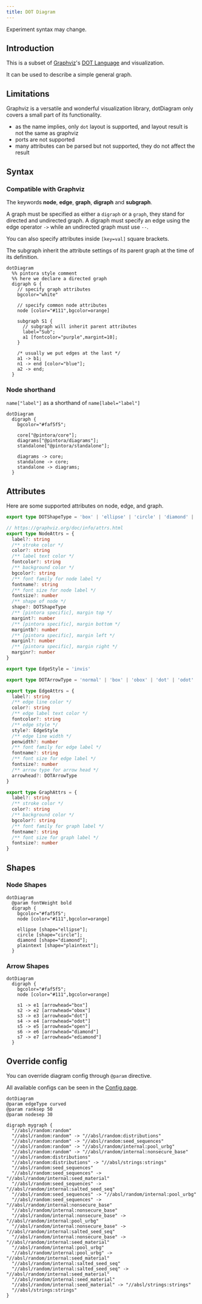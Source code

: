 ```yaml
---
title: DOT Diagram
---
```


<span className="badge badge--info">Experiment</span> syntax may change.

## Introduction

This is a subset of [Graphviz](https://graphviz.org/)'s [DOT Language](https://graphviz.org/doc/info/lang.html) and visualization.

It can be used to describe a simple general graph.

## Limitations

Graphviz is a versatile and wonderful visualization library, dotDiagram only covers a small part of its functionality.

- as the name implies, only `dot` layout is supported, and layout result is not the same as graphviz
- ports are not supported
- many attributes can be parsed but not supported, they do not affect the result

## Syntax

### Compatible with Graphviz

The keywords **node**, **edge**, **graph**, **digraph** and **subgraph**.

A graph must be specified as either a `digraph` or a `graph`, they stand for directed and undirected graph. A digraph must specify an edge using the edge operator `->` while an undirected graph must use `--`.

You can also specify attributes inside `[key=val]` square brackets.

The subgraph inherit the attribute settings of its parent graph at the time of its definition.

```pintora play
dotDiagram
  %% pintora style comment
  %% here we declare a directed graph
  digraph G {
    // specify graph attributes
    bgcolor="white"

    // specify common node attributes
    node [color="#111",bgcolor=orange]

    subgraph S1 {
      // subgraph will inherit parent attributes
      label="Sub";
      a1 [fontcolor="purple",margint=10];
    }

    /* usually we put edges at the last */
    a1 -> b1;
    n1 -> end [color="blue"];
    a2 -> end;
  }
```

### Node shorthand

`name["label"]` as a shorthand of `name[label="label"]`

```pintora play
dotDiagram
  digraph {
    bgcolor="#faf5f5";

    core["@pintora/core"];
    diagrams["@pintora/diagrams"];
    standalone["@pintora/standalone"];

    diagrams -> core;
    standalone -> core;
    standalone -> diagrams;
  }
```

## Attributes

Here are some supported attributes on node, edge, and graph.

```ts
export type DOTShapeType = 'box' | 'ellipse' | 'circle' | 'diamond' | 'plaintext'

// https://graphviz.org/doc/info/attrs.html
export type NodeAttrs = {
  label?: string
  /** stroke color */
  color?: string
  /** label text color */
  fontcolor?: string
  /** background color */
  bgcolor?: string
  /** font family for node label */
  fontname?: string
  /** font size for node label */
  fontsize?: number
  /** shape of node */
  shape?: DOTShapeType
  /** [pintora specific], margin top */
  margint?: number
  /** [pintora specific], margin bottom */
  margintb?: number
  /** [pintora specific], margin left */
  marginl?: number
  /** [pintora specific], margin right */
  marginr?: number
}

export type EdgeStyle = 'invis'

export type DOTArrowType = 'normal' | 'box' | 'obox' | 'dot' | 'odot' | 'open' | 'diamond' | 'ediamond'

export type EdgeAttrs = {
  label?: string
  /** edge line color */
  color?: string
  /** edge label text color */
  fontcolor?: string
  /** edge style */
  style?: EdgeStyle
  /** edge line width */
  penwidth?: number
  /** font family for edge label */
  fontname?: string
  /** font size for edge label */
  fontsize?: number
  /** arrow type for arrow head */
  arrowhead?: DOTArrowType
}

export type GraphAttrs = {
  label?: string
  /** stroke color */
  color?: string
  /** background color */
  bgcolor?: string
  /** font family for graph label */
  fontname?: string
  /** font size for graph label */
  fontsize?: number
}
```

## Shapes

### Node Shapes

```pintora play
dotDiagram
  @param fontWeight bold
  digraph {
    bgcolor="#faf5f5";
    node [color="#111",bgcolor=orange]

    ellipse [shape="ellipse"];
    circle [shape="circle"];
    diamond [shape="diamond"];
    plaintext [shape="plaintext"];
  }
```

### Arrow Shapes

```pintora play
dotDiagram
  digraph {
    bgcolor="#faf5f5";
    node [color="#111",bgcolor=orange]

    s1 -> e1 [arrowhead="box"]
    s2 -> e2 [arrowhead="obox"]
    s3 -> e3 [arrowhead="dot"]
    s4 -> e4 [arrowhead="odot"]
    s5 -> e5 [arrowhead="open"]
    s6 -> e6 [arrowhead="diamond"]
    s7 -> e7 [arrowhead="ediamond"]
  }
```

## Override config

You can override diagram config through `@param` directive.

All available configs can be seen in the [Config page](../configuration/config.md#dot).

```pintora play
dotDiagram
@param edgeType curved
@param ranksep 50
@param nodesep 30

digraph mygraph {
  "//absl/random:random"
  "//absl/random:random" -> "//absl/random:distributions"
  "//absl/random:random" -> "//absl/random:seed_sequences"
  "//absl/random:random" -> "//absl/random/internal:pool_urbg"
  "//absl/random:random" -> "//absl/random/internal:nonsecure_base"
  "//absl/random:distributions"
  "//absl/random:distributions" -> "//absl/strings:strings"
  "//absl/random:seed_sequences"
  "//absl/random:seed_sequences" -> "//absl/random/internal:seed_material"
  "//absl/random:seed_sequences" -> "//absl/random/internal:salted_seed_seq"
  "//absl/random:seed_sequences" -> "//absl/random/internal:pool_urbg"
  "//absl/random:seed_sequences" -> "//absl/random/internal:nonsecure_base"
  "//absl/random/internal:nonsecure_base"
  "//absl/random/internal:nonsecure_base" -> "//absl/random/internal:pool_urbg"
  "//absl/random/internal:nonsecure_base" -> "//absl/random/internal:salted_seed_seq"
  "//absl/random/internal:nonsecure_base" -> "//absl/random/internal:seed_material"
  "//absl/random/internal:pool_urbg"
  "//absl/random/internal:pool_urbg" -> "//absl/random/internal:seed_material"
  "//absl/random/internal:salted_seed_seq"
  "//absl/random/internal:salted_seed_seq" -> "//absl/random/internal:seed_material"
  "//absl/random/internal:seed_material"
  "//absl/random/internal:seed_material" -> "//absl/strings:strings"
  "//absl/strings:strings"
}
```
